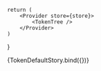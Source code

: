 


<Meta 
	title="TokenTree" 
	component={TokenTree}
/>

<ArgsTable of={TokenTree}/>

	return (
		<Provider store={store}>
			<TokenTree />
		</Provider>
	)
}

<Canvas>
	<Story name="Primary" args={{
	}}>
		{TokenDefaultStory.bind({})}
	</Story>
</Canvas>